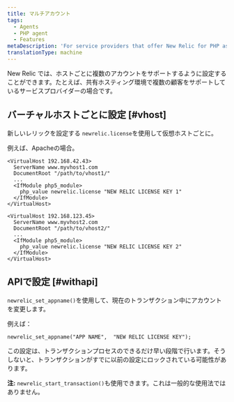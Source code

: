 ```yaml
---
title: マルチアカウント
tags:
  - Agents
  - PHP agent
  - Features
metaDescription: 'For service providers that offer New Relic for PHP as a service for multiple clients on a single system, or for individual users who have multiple accounts.'
translationType: machine
---
```


New Relic では、ホストごとに複数のアカウントをサポートするように設定することができます。たとえば、共有ホスティング環境で複数の顧客をサポートしているサービスプロバイダーの場合です。

## バーチャルホストごとに設定 [#vhost]

新しいレリックを設定する <InlinePopover type="licenseKey"/>`newrelic.license`を使用して仮想ホストごとに。

例えば、Apacheの場合。

```
<VirtualHost 192.168.42.43>
  ServerName www.myvhost1.com
  DocumentRoot "/path/to/vhost1/"
  ...
  <IfModule php5_module>
    php_value newrelic.license "NEW RELIC LICENSE KEY 1"
  </IfModule>
</VirtualHost>

<VirtualHost 192.168.123.45>
  ServerName www.myvhost2.com
  DocumentRoot "/path/to/vhost2/"
  ...
  <IfModule php5_module>
    php_value newrelic.license "NEW RELIC LICENSE KEY 2"
  </IfModule>
</VirtualHost>
```

## APIで設定 [#withapi]

`newrelic_set_appname()`を使用して、現在のトランザクション中にアカウントを変更します。

例えば：

```
newrelic_set_appname("APP NAME",  "NEW RELIC LICENSE KEY");
```

この設定は、トランザクションプロセスのできるだけ早い段階で行います。そうしないと、トランザクションがすでに以前の設定にロックされている可能性があります。

**注:** `newrelic_start_transaction()`も使用できます。これは一般的な使用法ではありません。